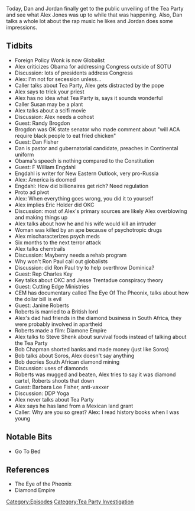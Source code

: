 {{DEFAULTSORT:
    #_EPISODE_0200:Feb. 25-March 1, 2009
}}{{Episode
    | title             = Feb. 25-March 1, 2009
    | caption           = Listen to this episode on [https://knowledgefight.libsyn.com/knowledge-fight-feb-25-march-1-2009 Libsyn] [https://open.spotify.com/episode/6s7WAl2yma4nUDI94n27VK Spotify], Read the [[Transcript/200: Feb. 25-March 1, 2009|Unofficial Transcript]]
    | episodeNumber     = 200
    | length            = 02:46:43
    | airDate           = September 3, 2018
    | coverageStartDate = February 25, 2009
    | coverageEndDate   = March 1, 2009
    | episodeType       = [[:Category:Tea Party Investigation|Tea Party Investigation]]
    | appearance        = [[Caller Susan]], [[Randy Brogdon]], [[Dan Fisher]], [[F William Engdahl]], [[Eric Holder]], [[Ron Paul]], [[Don Black]], [[Make Pardue]], [[Mike Howell]], [[Patrick Johns]], [[John Connelly]], [[David Duke]], [[JW Kirkpatrick]], [[Charles Key]], [[Jesse Trentadue]], [[Kenneth Trentadue]], [[Richard Lee Guthrie]], [[Cutting Edge Ministries]], [[Janine Roberts]], [[Steve Shenk]], [[Bob Chapman]]
    | previousEpisode   = [[199: August 29, 2018]]
    | nextEpisode       = [[201: A New Messiah and The Plunger Toss]]
}}

{{Stub}}

Today, Dan and Jordan finally get to the public unveiling of the Tea Party and see what Alex Jones was up to while that was happening. Also, Dan talks a whole lot about the rap music he likes and Jordan does some impressions.

==Tidbits==

*Foreign Policy Wonk is now Globalist
*Alex criticizes Obama for addressing Congress outside of SOTU
*Discussion: lots of presidents address Congress
*Alex: I'm not for secession unless...
*Caller talks about Tea Party, Alex gets distracted by the pope
*Alex says to trick your priest
*Alex has no idea what Tea Party is, says it sounds wonderful
*Caller Susan may be a plant
*Alex talks about a scifi movie
*Discussion: Alex needs a cohost
*Guest: Randy Brogdon
*Brogdon was OK state senator who made comment about "will ACA require black people to eat fried chicken"
*Guest: Dan Fisher
*Dan is pastor and gubernatorial candidate, preaches in Continental uniform
*Obama's speech is nothing compared to the Constitution
*Guest: F William Engdahl
*Engdahl is writer for New Eastern Outlook, very pro-Russia
*Alex: America is doomed
*Engdahl: How did billionaires get rich? Need regulation
*Proto ad pivot
*Alex: When everything goes wrong, you did it to yourself
*Alex implies Eric Holder did OKC
*Discussion: most of Alex's primary sources are likely Alex overblowing and making things up
*Alex talks about how he and his wife would kill an intruder
*Woman was killed by an ape because of psychotropic drugs
*Alex mischaracterizes psych meds
*Six months to the next terror attack
*Alex talks chemtrails
*Discussion: Mayberry needs a rehab program
*Why won't Ron Paul call out globalists
*Discussion: did Ron Paul try to help overthrow Dominica?
*Guest: Rep Charles Key
*Key talks about OKC and Jesse Trentadue conspiracy theory
*Guest: Cutting Edge Ministries
*CEM has documentary called The Eye Of The Pheonix, talks about how the dollar bill is evil
*Guest: Janine Roberts
*Roberts is married to a British lord
*Alex's dad had friends in the diamond business in South Africa, they were probably involved in apartheid
*Roberts made a film: Diamone Empire
*Alex talks to Steve Shenk about survival foods instead of talking about the Tea Party
*Bob Chapman shorted banks and made money (just like Soros)
*Bob talks about Soros, Alex doesn't say anything
*Bob decries South African diamond mining
*Discussion: uses of diamonds
*Roberts was mugged and beaten, Alex tries to say it was diamond cartel, Roberts shoots that down
*Guest: Barbara Loe Fisher, anti-vaxxer
*Discussion: DDP Yoga
*Alex never talks about Tea Party
*Alex says he has land from a Mexican land grant
*Caller: Why are you so great? Alex: I read history books when I was young

==Notable Bits==

*Go To Bed

==References==

*The Eye of the Pheonix
*Diamond Empire

[[Category:Episodes]]
[[Category:Tea Party Investigation]]
